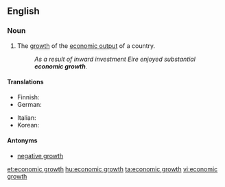 ==English==

===Noun===
{{en-noun|head=[[economic]] [[growth]]|-}}

# The [[growth]] of the [[economic output]] of a country.
#: ''As a result of inward investment Eire enjoyed substantial '''economic growth'''.''

====Translations====
{{trans-top|growth}}
* Finnish: {{t-|fi|talouskasvu}}
* German: {{t+|de|Wirtschaftswachstum|n}}
{{trans-mid}}
* Italian: {{t-|it|crescita economica|f}}
* Korean: {{t-|ko|경제적인 성공|tr=gyeongjejeog-in seong-gong |sc=Kore}}
{{trans-bottom}}

====Antonyms====
* [[negative growth]]

[[et:economic growth]]
[[hu:economic growth]]
[[ta:economic growth]]
[[vi:economic growth]]